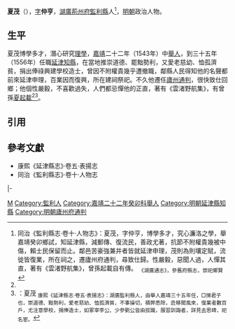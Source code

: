 '''夏茂'''（{{bd|15世紀||16世紀}}），[[表字|字]]'''仲亨'''，[[湖廣等處承宣布政使司|湖廣]][[荊州府|荊州府]][[監利縣|監利縣]]人<ref name=djs>同治《監利縣志·卷十·人物志》：夏茂，字仲亨，博學多才，究心濂洛之學，舉嘉靖癸卯鄉試，知延津縣，減郵傳、復流民，善政尤著，抗節不附權貴幾被中傷，賴士民保留而止。鄰邑苦豪強兼并者皆就延津申理，茂則為則壤定賦，流徙皆復業，所在祠之，遷廬州府通判，尋致仕歸。性嚴毅，惡聞人過，人憚其直，著有《雲渚野航集》，曾孫起載自有傳。 <sub>《湖廣通志》，參舊府縣志，崇祀鄉賢</sub></ref>，[[明朝|明朝]]政治人物。

==生平==
夏茂博學多才，潛心研究[[理學|理學]]，[[嘉靖|嘉靖]]二十二年（1543年）中[[舉人|舉人]]，到三十五年（1556年）任職[[延津縣|延津]][[知縣|知縣]]，在當地推崇道德、罷黜勢利，又愛老慈幼、恤孤濟貧，捐出俸祿興建學校造士，曾因不附權貴幾乎遭撤職，鄰縣人民得知他的名聲都前來延津申理，百業因而復興，所在建祠祭祀。不久他遷任[[廬州府|廬州]][[通判|通判]]，很快致仕回鄉；他個性嚴毅，不喜歡過失，人們都忌憚他的正直，著有《雲渚野航集》，有曾孫[[夏起載|夏起載]]<ref name=djs/><ref>：夏茂 <sub>康熙《延津縣志·卷五·表揚志》：湖廣監利縣人，由舉人嘉靖三十五年任，□悌君子也，崇道德、黜勢利，愛老慈幼、恤孤濟貧，不事操切，積弊悉除，迯移聞風來，復業者數百戶，尤注意學校，捐俸造士，如冢宰李公、少參劉公皆由拔識，服習訓誨者，詳見去思碑，祀名宦。</sub></ref>。

==引用==
{{reflist}}

==參考文獻==
*康熙《延津縣志》·卷五·表揚志
*同治《監利縣志》·卷十·人物志

{{start box}}
{{s-off}}
{{s-before|[[高策|高策]]}}
{{s-title|明朝延津縣知縣|1556年－1560年}}
{{s-after|[[任惟賢|任惟賢]]}}
|-
{{s-before|[[郎大倫|郎大倫]]}}
{{s-title|明朝廬州府通判|嘉靖年間}}
{{s-after|[[詹珊|詹珊]]}}
{{end box}}

[[Category:夏姓|M]]
[[Category:監利人|Category:監利人]]
[[Category:嘉靖二十二年癸卯科舉人|Category:嘉靖二十二年癸卯科舉人]]
[[Category:明朝延津縣知縣|Category:明朝延津縣知縣]]
[[Category:明朝廬州府通判|Category:明朝廬州府通判]]